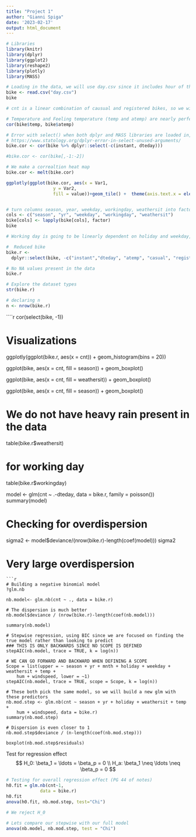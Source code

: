 ```yaml
---
title: "Project 1"
author: "Gianni Spiga"
date: '2023-02-17'
output: html_document
---
```


```r
# Libraries 
library(knitr)
library(dplyr)
library(ggplot2)
library(reshape2)
library(plotly)
library(MASS)
```
```r
# Loading in the data, we will use day.csv since it includes hour of the day 
bike <- read.csv("day.csv")
bike

# cnt is a linear combination of causual and registered bikes, so we will drop causual anf registered columns and use count. We will also drop instant, which is just an index column

# Temperature and Feeling temperature (temp and atemp) are nearly perfectly correlated, so we will drop column atemp
cor(bike$temp, bike$atemp)

# Error with select() when both dplyr and MASS libraries are loaded in,  
# https://www.statology.org/dplyr-error-in-select-unused-arguments/
bike.cor <- cor(bike %>% dplyr::select(-c(instant, dteday)))

#bike.cor <- cor(bike[,-1:-2])

# We make a correaltion heat map
bike.cor <- melt(bike.cor)

ggplotly(ggplot(bike.cor, aes(x = Var1,
                  y = Var2,
                  fill = value))+geom_tile() +  theme(axis.text.x = element_text(angle = 90, vjust = 0.5, hjust=1)))


# turn columns season, year, weekday, workingday, weathersit into factors
cols <- c("season", "yr", "weekday", "workingday", "weathersit")
bike[cols] <- lapply(bike[cols], factor)
bike

# Working day is going to be linearly dependent on holiday and weekday, so we will remove it as well

#  Reduced bike 
bike.r <-
  dplyr::select(bike, -c("instant","dteday", "atemp", "casual", "registered", "workingday")) %>% na.omit()

# No NA values present in the data
bike.r

# Explore the dataset types
str(bike.r)

# declaring n
n <- nrow(bike.r)
```

````r
cor(select(bike, -1))

# Visualizations
ggplotly(ggplot(bike.r, aes(x = cnt)) + geom_histogram(bins = 20))


ggplot(bike, aes(x = cnt, fill = season)) + geom_boxplot()

ggplot(bike, aes(x = cnt, fill = weathersit)) + geom_boxplot()

ggplot(bike, aes(x = cnt, fill = season)) + geom_boxplot()

# We do not have heavy rain present in the data
table(bike.r$weathersit)

# for working day
table(bike.r$workingday)

model <- glm(cnt ~ .-dteday, data = bike.r, family = poisson())
summary(model)


# Checking for overdispersion 
sigma2 <- model$deviance/(nrow(bike.r)-length(coef(model)))
sigma2

# Very large overdispersion 
```
```r
# Building a negative binomial model 
?glm.nb

nb.model<- glm.nb(cnt ~ ., data = bike.r)

# The dispersion is much better 
nb.model$deviance / (nrow(bike.r)-length(coef(nb.model)))

summary(nb.model)

# Stepwise regression, using BIC since we are focused on finding the true model rather than looking to predict
### THIS IS ONLY BACKWARDS SINCE NO SCOPE IS DEFINED
stepAIC(nb.model, trace = TRUE, k = log(n))

# WE CAN GO FORWARD AND BACKWARD WHEN DEFINING A SCOPE
Scope = list(upper = ~ season + yr + mnth + holiday + weekday + weathersit + temp + 
    hum + windspeed, lower = ~1)
stepAIC(nb.model, trace = TRUE, scope = Scope, k = log(n))

# These both pick the same model, so we will build a new glm with these predictors
nb.mod.step <- glm.nb(cnt ~ season + yr + holiday + weathersit + temp + 
    hum + windspeed, data = bike.r)
summary(nb.mod.step)

# Dispersion is even closer to 1
nb.mod.step$deviance / (n-length(coef(nb.mod.step)))

boxplot(nb.mod.step$residuals)

```

Test for regression effect 
$$
H_0: \beta_1 = \ldots = \beta_p = 0 \\ 
H_a: \beta_1 \neq \ldots \neq \beta_p = 0
$$

```r
# Testing for overall regression effect (PG 44 of notes)
h0.fit = glm.nb(cnt~1,
             data = bike.r)
h0.fit
anova(h0.fit, nb.mod.step, test="Chi")

# We reject H_0

# Lets compare our stepwise with our full model 
anova(nb.model, nb.mod.step, test = "Chi")
```